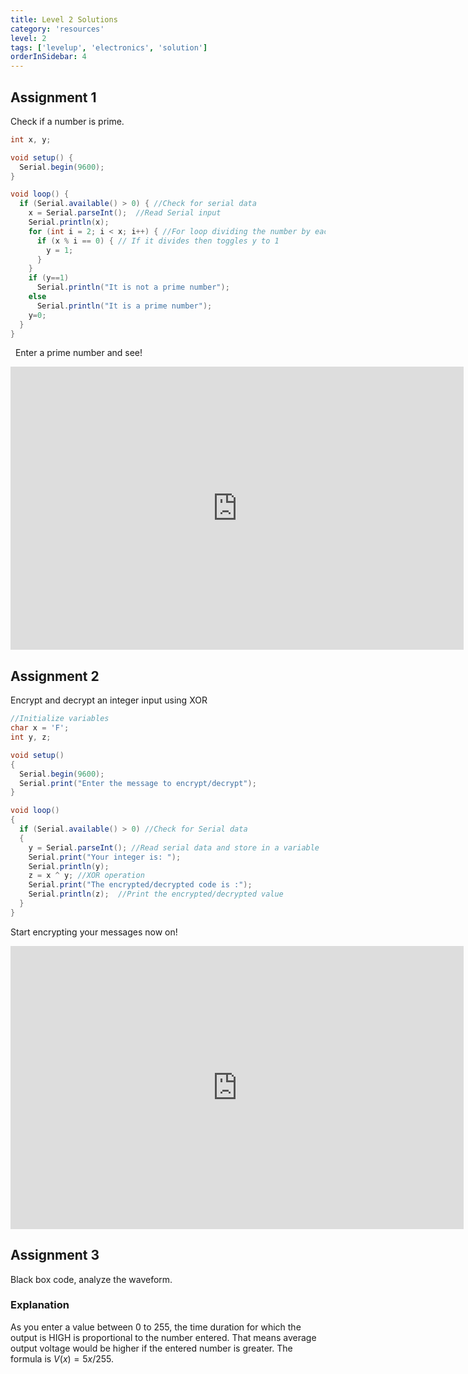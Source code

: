 ```yaml
---
title: Level 2 Solutions
category: 'resources'
level: 2
tags: ['levelup', 'electronics', 'solution']
orderInSidebar: 4
---
```



## Assignment 1
Check if a number is prime.

```java
int x, y;

void setup() {
  Serial.begin(9600);
}

void loop() {
  if (Serial.available() > 0) { //Check for serial data
    x = Serial.parseInt();  //Read Serial input
    Serial.println(x);
	for (int i = 2; i < x; i++) { //For loop dividing the number by each number between 0 and itself
      if (x % i == 0) { // If it divides then toggles y to 1
		y = 1;
	  }
    }
    if (y==1) 
      Serial.println("It is not a prime number");
    else 
      Serial.println("It is a prime number");
    y=0;
  }
}
```
&nbsp;
Enter a prime number and see!
<iframe width="725" height="453" src="https://www.tinkercad.com/embed/0BT5juFv1NO?editbtn=1" frameborder="0" marginwidth="0" marginheight="0" scrolling="no"></iframe>

## Assignment 2
Encrypt and decrypt an integer input using XOR

```java
//Initialize variables
char x = 'F';
int y, z;

void setup()
{
  Serial.begin(9600);
  Serial.print("Enter the message to encrypt/decrypt");
}

void loop()
{
  if (Serial.available() > 0) //Check for Serial data
  {
    y = Serial.parseInt(); //Read serial data and store in a variable
    Serial.print("Your integer is: ");
    Serial.println(y);
    z = x ^ y; //XOR operation
    Serial.print("The encrypted/decrypted code is :");
    Serial.println(z);  //Print the encrypted/decrypted value
  }
}
```
Start encrypting your messages now on!
<iframe width="725" height="453" src="https://www.tinkercad.com/embed/fVCIdFr3sp6?editbtn=1" frameborder="0" marginwidth="0" marginheight="0" scrolling="no"></iframe>

## Assignment 3
Black box code, analyze the waveform.
&nbsp;

### Explanation
As you enter a value between 0 to 255, the time duration for which the output is HIGH is proportional to the number entered. That means average output voltage would be higher if the entered number is greater. The formula is $V(x)=5x/255$.
